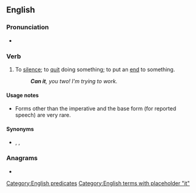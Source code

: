 {{also|canit}}
==English==

===Pronunciation===
* {{audio|en|en-au-can it.ogg|Audio (AU)}}

===Verb===
{{en-verb|*}}

# {{lb|en|idiomatic|imperative}} To [[silence]]; to [[quit]] doing something; to put an [[end]] to something.
#: '''''Can it''', you two! I'm trying to work.''

====Usage notes====
* Forms other than the imperative and the base form (for reported speech) are very rare.

====Synonyms====
* {{l|en|put a sock in it}}, {{l|en|shut it}}, {{l|en|shut up}}

===Anagrams===
* {{anagrams|en|a=acint|actin|actin'|actin-|antic|cain't}}

[[Category:English predicates]]
[[Category:English terms with placeholder "it"]]